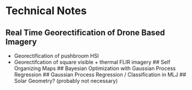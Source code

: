# Technical Notes 
## Real Time Georectification of Drone Based Imagery
- Georectification of pushbroom HSI 
- Georectifcation of  square visible + thermal FLIR imagery
## Self Organizing Maps 
## Bayesian Optimization with Gaussian Process Regression
## Gaussian Process Regression / Classification in MLJ
## Solar Geometry? (probably not necessary)

